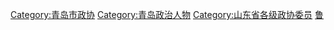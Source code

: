 [[Category:青岛市政协|Category:青岛市政协]]
[[Category:青岛政治人物|Category:青岛政治人物]]
[[Category:山东省各级政协委员|Category:山东省各级政协委员]]
[[Category:设区的市政协委员|鲁]]